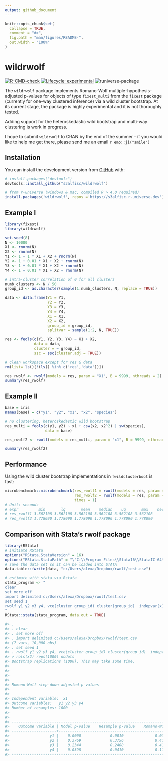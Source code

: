 ```yaml
---
output: github_document
---
```


<!-- README.md is generated from README.Rmd. Please edit that file -->

```r
knitr::opts_chunk$set(
  collapse = TRUE,
  comment = "#>",
  fig.path = "man/figures/README-",
  out.width = "100%"
)
```


# wildrwolf

<!-- badges: start -->
[![R-CMD-check](https://github.com/s3alfisc/rwolf/workflows/R-CMD-check/badge.svg)](https://github.com/s3alfisc/rwolf/actions)
[![Lifecycle: experimental](https://img.shields.io/badge/lifecycle-experimental-orange.svg)](https://lifecycle.r-lib.org/articles/stages.html)
![runiverse-package](https://s3alfisc.r-universe.dev/badges/wildrwolf)

<!-- badges: end -->

The `wildrwolf` package implements Romano-Wolf multiple-hypothesis-adjusted p-values for objects of type `fixest_multi` from the `fixest` package (currently for one-way clustered inference) via a wild cluster bootstrap. At its current stage, the package is highly experimental and it is not thoroughly tested.

Adding support for the heteroskedastic wild bootstrap and multi-way clustering is work in progress.

I hope to submit `wildrwolf` to CRAN by the end of the summer - if you would like to help me get there, please send me an email `r emo::ji("smile")` 

## Installation

You can install the development version from [GitHub](https://github.com/) with:

``` r
# install.packages("devtools")
devtools::install_github("s3alfisc/wildrwolf")

# from r-universe (windows & mac, compiled R > 4.0 required)
install.packages('wildrwolf', repos ='https://s3alfisc.r-universe.dev')
```

## Example I

<!-- As you can see in the example, there seems to be a bug in `rwolf()` for the pairs bootstrap. -->

```r
library(fixest)
library(wildrwolf)

set.seed(8)
N <- 10000
X1 <- rnorm(N)
X2 <- rnorm(N)
Y1 <- 1 + 1 * X1 + X2 + rnorm(N)
Y2 <- 1 + 0.01 * X1 + X2 + rnorm(N)
Y3 <- 1 + 0.01 * X1 + X2 + rnorm(N)
Y4 <- 1 + 0.01 * X1 + X2 + rnorm(N)

# intra-cluster correlation of 0 for all clusters
numb_clusters <- N / 50
group_id <- as.character(sample(1:numb_clusters, N, replace = TRUE))

data <- data.frame(Y1 = Y1, 
                   Y2 = Y2, 
                   Y3 = Y3, 
                   Y4 = Y4,
                   X1 = X1,
                   X2 = X2,
                   group_id = group_id, 
                   splitvar = sample(1:2, N, TRUE))

res <- feols(c(Y1, Y2, Y3, Y4) ~ X1 + X2, 
             data = data,
             cluster = ~ group_id, 
             ssc = ssc(cluster.adj = TRUE))

# clean workspace except for res & data
rm(list= ls()[!(ls() %in% c('res','data'))])

res_rwolf <- rwolf(models = res, param = "X1", B = 9999, nthreads = 2)
summary(res_rwolf)


```
## Example II 

```r
base = iris
names(base) = c("y1", "y2", "x1", "x2", "species")

# no clustering, heteroskedastic wild bootstrap
res_multi = feols(c(y1, y2) ~ x1 + csw(x2, x2^2) | sw(species),
                  data = base)

res_rwolf2 <- rwolf(models = res_multi, param = "x1", B = 9999, nthreads = 2)

summary(res_rwolf2)

```


## Performance

Using the wild cluster bootstrap implementations in `fwildclusterboot` is fast: 

```r
microbenchmark::microbenchmark(res_rwolf1 = rwolf(models = res, param = "X1", B = 99999, boot_algo = "R"),
                               res_rwolf2 = rwolf(models = res, param = "X1", B = 99999, boot_algo = "WildBootTests.jl"),
                               times = 1)
# Unit: seconds
# expr         min       lq       mean    median    uq       max    neval
# res_rwolf1 3.562108 3.562108 3.562108 3.562108 3.562108 3.562108     1
# res_rwolf2 1.778090 1.778090 1.778090 1.778090 1.778090 1.778090     1
```


## Comparison with Stata's rwolf package 

```r
library(RStata)
# initiate RStata
options("RStata.StataVersion" = 16)
options("RStata.StataPath" = "\"C:\\Program Files\\Stata16\\StataIC-64\"")
# save the data set so it can be loaded into STATA
data.table::fwrite(data, "c:/Users/alexa/Dropbox/rwolf/test.csv")

# estimate with stata via Rstata
stata_program <- "
clear 
set more off
import delimited c:/Users/alexa/Dropbox/rwolf/test.csv
set seed 1
rwolf y1 y2 y3 y4, vce(cluster group_id) cluster(group_id)  indepvar(x1) controls(x2) reps(1000) nodots
"
RStata::stata(stata_program, data.out = TRUE)

#> . 
#> . clear 
#> . set more off
#> . import delimited c:/Users/alexa/Dropbox/rwolf/test.csv
#> (7 vars, 10,000 obs)
#> . set seed 1
#> . rwolf y1 y2 y3 y4, vce(cluster group_id) cluster(group_id)  indepvar(x1) cont
#> > rols(x2) reps(1000) nodots
#> Bootstrap replications (1000). This may take some time.
#> 
#> 
#> 
#> 
#> Romano-Wolf step-down adjusted p-values
#> 
#> 
#> Independent variable:  x1
#> Outcome variables:   y1 y2 y3 y4
#> Number of resamples: 1000
#> 
#> 
#> ------------------------------------------------------------------------------
#>    Outcome Variable | Model p-value    Resample p-value    Romano-Wolf p-value
#> --------------------+---------------------------------------------------------
#>                  y1 |    0.0000             0.0010              0.0010
#>                  y2 |    0.3769             0.3756              0.4166
#>                  y3 |    0.2344             0.2408              0.4166
#>                  y4 |    0.0398             0.0410              0.1179
#> ------------------------------------------------------------------------------
```

